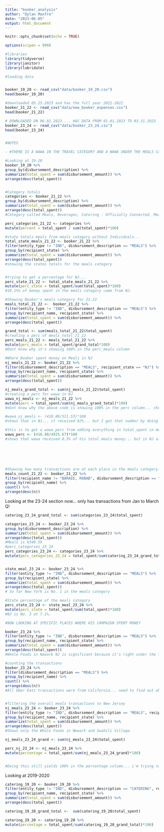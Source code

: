 ```yaml
---
title: "booker_analysis"
author: "Dylan Manfre"
date: "2023-06-05"
output: html_document
---
```


```r
knitr::opts_chunk$set(echo = TRUE)

options(scipen = 999)
```

```r
#libraries
library(tidyverse)
library(janitor)
library(lubridate)

```

```r
#loading data


booker_19_20 <- read_csv("data/booker_19_20.csv")
head(booker_19_20)

#downloaded 05.23.2023 and has the full year 2021-2022
booker_21_22 <- read_csv("data/new_booker_expenses.csv")
head(booker_21_22)

# DOWNLOADED ON 06.02.2023.... HAS DATA FROM 01.01.2023 TO 03.31.2023
booker_23_24 <- read_csv("data/booker_23_24.csv")
head(booker_23_24)



```

```r

#NOTES

- #THERE IS A WAWA IN THE TRAVEL CATEGORY AND A WAWA UNDER THE MEALS CATEGORY.... NEED TO COMBINE THOSE TWO TO GET A TOTAL FOR WAWA.

```

```r

#Looking at 19-20
booker_19_20 %>% 
group_by(disbursement_description) %>% 
summarize(total_spent = sum(disbursement_amount)) %>% 
arrange(desc(total_spent))


#Category totals
categories <- booker_21_22 %>% 
group_by(disbursement_description) %>% 
summarize(total_spent = sum(disbursement_amount)) %>% 
arrange(desc(total_spent))
#Category called Meals, Beverages, Catering - Officially Connected, Meals Refund

perc_categories_21_22 <- categories %>%
mutate(percent = total_spent / sum(total_spent)*100)

#state totals meals from meals category without Individuals...
total_state_meals_21_22 <- booker_21_22 %>%
filter(entity_type != "IND", disbursement_description == "MEALS") %>% 
group_by(recipient_state) %>% 
summarize(total_spent = sum(disbursement_amount)) %>% 
arrange(desc(total_spent))
#showing the states totals for the meals category


#trying to get a percentage for NJ...
perc_state_21_22 <- total_state_meals_21_22 %>% 
mutate(perc_state = total_spent/sum(total_spent)*100)
#10.1%% of money spent in the meals category came from NJ.

#Showing Booker's meals category for 21-22
meals_total_21_22 <-  booker_21_22 %>%
filter(entity_type != "IND", disbursement_description == "MEALS") %>%
group_by(recipient_name, recipient_state) %>%
summarize(total_spent = sum(disbursement_amount)) %>% 
arrange(desc(total_spent))

grand_total <- sum(meals_total_21_22$total_spent)
#creating a perc of meals_total_21_22
perc_meals_21_22 <- meals_total_21_22 %>% 
mutate(perc_meals = total_spent/grand_total*100)
#Dont know why it's showing 100% in the perc_meals column

#Where Booker spent money on Meals in NJ
nj_meals_21_22 <- booker_21_22 %>%
filter(disbursement_description == "MEALS", recipient_state == "NJ") %>%
group_by(recipient_name, recipient_state) %>%
summarize(total_spent = sum(disbursement_amount)) %>% 
arrange(desc(total_spent))

nj_meals_grand_total <- sum(nj_meals_21_22$total_spent)
#creating a perc for wawa in NJ
wawa_nj_meals <- nj_meals_21_22 %>% 
mutate(perc = total_spent/sum(nj_meals_grand_total)*100)
#dont know why the above code is showing 100% in the perc column... should show 81.9%

#wawa_nj_meals <- (418.88/511.53)*100
#shows that in NJ... it received 82%... but I got that number by doing free hand math.

#this is to get a wawa_perc from adding everything in total_spent in meals_total_21_22 and then isolating wawa.
wawa_perc <- (418.88/4925.67)*100
#shows that wawa received 8.5% of his total meals money... but in NJ alone it received 82%







```


```r
#Showing how many transactions are at each place in the meals category. Not limited by State.
meals_count_21_22 <- booker_21_22 %>% 
filter(recipient_name != "BARAIE, ROBAB", disbursement_description == "MEALS") %>%
group_by(recipient_name) %>% 
count() %>% 
arrange(desc(n))
```

Looking at the 23-24 section now... only has transactions from Jan to March Q!

```r

catering_23_24_grand_total <- sum(categories_23_24$total_spent)

categories_23_24 <- booker_23_24 %>% 
group_by(disbursement_description) %>% 
summarize(total_spent = sum(disbursement_amount)) %>% 
arrange(desc(total_spent))
#Meals is 6349.59
#perc_categories_23_24
perc_categories_23_24 <- categories_23_24 %>% 
mutate(perc_categories_23_24 = total_spent/sum(catering_23_24_grand_total)*100)


state_meal_23_24 <- booker_23_24 %>%
filter(entity_type != "IND", disbursement_description == "MEALS") %>% 
group_by(recipient_state) %>% 
summarize(total_spent = sum(disbursement_amount)) %>% 
arrange(desc(total_spent))
# So far New York is No. 1 in the meals category

#State percentage of the meals category
perc_state_23_24 <- state_meal_23_24 %>% 
mutate(perc_state = total_spent/sum(total_spent)*100)
#NJ is No. 3 at 7.1%.

#NOW LOOKING AT SPECIFIC PLACES WHERE HIS CAMPAIGN SPENT MONEY

booker_23_24 %>%
filter(entity_type != "IND", disbursement_description == "MEALS") %>%
group_by(recipient_name, recipient_state) %>%
summarize(total_spent = sum(disbursement_amount)) %>% 
arrange(desc(total_spent))
#Whole Foods in Newark NJ is significant because it's right under the TAPInto office and also Swahili Village

#counting the transactions
booker_23_24 %>% 
filter(disbursement_description == "MEALS") %>%
group_by(recipient_name) %>% 
count() %>% 
arrange(desc(n))
#All Uber Eats transactions were from California... need to find out where he orders from. 


#filtering the overall meals transactions to New Jersey
nj_meals_23_24 <- booker_23_24 %>% 
filter(entity_type != "IND", disbursement_description == "MEALS", recipient_state == "NJ") %>%
group_by(recipient_name, recipient_state) %>%
summarize(total_spent = sum(disbursement_amount)) %>% 
arrange(desc(total_spent))
#Shows only the Whole Foods in Newark and Swahili Village.

nj_meals_23_24_grand <- sum(nj_meals_23_24$total_spent)

perc_nj_23_24 <- nj_meals_23_24 %>% 
mutate(percentage = total_spent/sum(nj_meals_23_24_grand)*100)


#Doing this still yields 100% in the percentage column... i'm trying to see what percentage of the whole each place is.


```

Looking at 2019-2020

```r

catering_19_20 <- booker_19_20 %>% 
filter(entity_type != "IND", disbursement_description == "CATERING", recipient_state == "NJ") %>%
group_by(recipient_name, recipient_state) %>%
summarize(total_spent = sum(disbursement_amount)) %>% 
arrange(desc(total_spent))

catering_19_20_grand_total <-  sum(catering_19_20$total_spent)

catering_19_20 <- catering_19_20 %>% 
mutate(percentage = total_spent/sum(catering_19_20_grand_total)*100)
```
